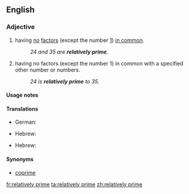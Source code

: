==English==
{{wikipedia}}
===Adjective===
{{en-adj|-}}

# {{mathematics|of two or more numbers}} having [[no]] [[factor]]s (except the number [[1]]) [[in common]].
#: ''24 and 35 are '''relatively prime'''.''
# {{mathematics|of a number}} having no factors (except the number 1) in common with a specified other number or numbers.
#: ''24 is '''relatively prime''' to 35.''

====Usage notes====
{{en-usage-equal}}

====Translations====
{{trans-top|(of two or more positive integers) having no factors in common}}
* German: {{t|de|relativ prim}}
{{trans-mid}}
* Hebrew: {{t|he|זרים|tr=zarím}}
{{trans-bottom}}

{{trans-top|(of a positive integer) having no factor in common with...}}
* Hebrew: {{t+|he|זר|tr=zár}}
{{trans-mid}}
{{trans-bottom}}


====Synonyms====
* [[coprime]]

[[fr:relatively prime]]
[[ta:relatively prime]]
[[zh:relatively prime]]
